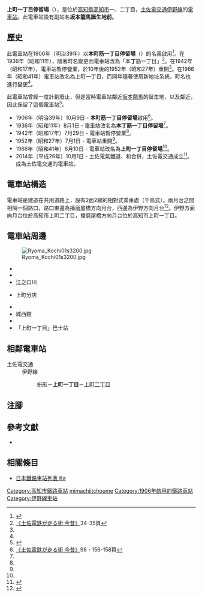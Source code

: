 {{NoteTA|G1=Transport}}
{{Infobox station
|公司色 = #3399cc
|站名 = 上町一丁目*
|圖片 = Tosa-den Kamimachi 1-chome Sta01n3872.jpg
|圖片說明 = 伊野方向月台
|日文原名 = 上町一丁目
|平假名 = かみまちいっちょうめ
|羅馬拼音 = Kamimachi 1-chome
|副站名 = 坂本龍馬誕生地前
|所在地 = {{JPN}}[[高知縣|高知縣]][[高知市|高知市]]{{Translink|ja|上町 (高知市)|上町 (高知市)|上町}}一、二丁目
|座標 = {{coord|33|33|26.68|N|133|31|31.67|E|type:railwaystation_region:JP-24|display=inline,title}}
|車站構造 = [[地面車站|地面車站]]
|月台配置 = 2面2線
|啟用年月日 = 1906年（明治39年）10月9日
|廢站年月日 = 
|乘客人數 = 
|上下車人次 = 
|統計年度 = 
|轉車 =
|全寬備註 = * 此電車站曾經改名<br /> - 1936年 本町筋一丁目→本丁筋一丁目<br />- 1966年 本丁筋一丁目→上町一丁目
|adjacent = {{Adjacent stations|system=土佐電交通|line=伊野線|left=枡形|right=上町二丁目|note-left=0.2km|note-mid=距離[[播磨屋橋停留場|播磨屋橋]]1.7km|note-right=0.2km}}
}}
'''上町一丁目停留場'''（{{jpn|j=上町一丁目停留場|hg=かみまちいっちょうめていりゅうじょう|rm=Kamimachi Itchi-chome teiryūjō|f=y}}），是位於[[高知縣|高知縣]][[高知市|高知市]]{{Translink|ja|上町 (高知市)|上町 (高知市)|上町}}一、二丁目，[[土佐電交通|土佐電交通]][[伊野線|伊野線]]的[[電車站|電車站]]。此電車站設有副站名'''坂本龍馬誕生地前'''。

== 歷史 ==
此電車站在1906年（明治39年）以'''本町筋一丁目停留場'''（{{jpn|j=本町筋一丁目停留場|hg=ほんちょうすじいっちょうめていりゅうじょう}}）的名義啟用<ref name=chizu60>{{Cite book|author=[[今尾惠介|今尾惠介]]（監修） |title={{Translink|ja|日本鉄道旅行地図帳|日本鐵道旅行地圖帳}} |publisher=[[新潮社|新潮社]] |volume=11 中国四国 |year=2009 |isbn=978-4-10-790029-6 |page=60|language=ja}}</ref>。在1936年（昭和11年），隨著町名變更而電車站改為「本'''丁'''筋一丁目」<ref name=konjaku>[[#konjaku|《土佐電鉄が走る街 今昔》]]34-35頁</ref>。在1942年（昭和17年），電車站暫停營業，於10年後的1952年（昭和27年）重開<ref name=chizu60/>。在1966年（昭和41年）電車站改名為上町一丁目，而同年隨著使用新地址系統，町名也進行變更<ref name=konjaku/>。

此電車站曾經一度計劃廢止，但是當時電車站鄰近[[坂本龍馬|坂本龍馬]]的誕生地，以及鄰近{{Translink|ja|高知県立盲学校|高知縣立盲學校}}，因此保留了這個電車站<ref>{{Cite book|title=路面電車はゆく 高知 |year=1998 |publisher={{Translink|ja|高知新聞社}} |isbn=4-87503-268-4 |page=88|language=ja}}</ref>。
* 1906年（明治39年）10月9日 - {{Translink|ja|土佐電気鉄道|土佐電氣鐵道}}'''本町筋一丁目停留場'''啟用<ref name=konjaku2>[[#konjaku|《土佐電鉄が走る街 今昔》]]98・156-158頁</ref>。
* 1936年（昭和11年）8月1日 - 電車站改名為'''本丁筋一丁目停留場'''<ref name=konjaku2/>。
* 1942年（昭和17年）7月29日 - 電車站暫停營業<ref name=konjaku2/>。
* 1952年（昭和27年）7月1日 - 電車站重開<ref name=konjaku2/>。
* 1966年（昭和41年）8月10日 - 電車站改名為'''上町一丁目停留場'''<ref name=konjaku2/>。
* 2014年（平成26年）10月1日 - 土佐電氣鐵道、{{Translink|ja|高知県交通|高知縣交通}}和{{Translink|ja|土佐電ドリームサービス|土佐電Dream Service}}合併，土佐電交通成立<ref>{{Cite news |title=とさでん交通：「再出発」 「便利な市民の足に」高知で設立式 新デザインの車両披露 |newspaper=[[毎日新聞|毎日新聞]] |date=2014-10-02 |author=上野宏人 |publisher=毎日新聞社|language=ja}}</ref>。成為土佐電交通的電車站。

== 電車站構造 ==
電車站是建造在共用道路上，設有2面2線的相對式乘車處（千鳥式）。兩月台之間相隔一個路口，路口東邊為播磨屋橋方向月台，西邊為伊野方向月台<ref name=line>{{Cite book|author=川島令三 |authorlink=川島令三 |title=四国・九州ライン 全線・全駅・全配線 |year=2013 |publisher=[[講談社|講談社]] |series=【図説】 日本の鉄道 |isbn=978-4-06-295161-6 |volume=第2巻 四国西部エリア |pages=40・93頁|language=ja}}</ref>。伊野方面向月台位於高知市上町二丁目，播磨屋橋方向月台位於高知市上町一丁目。

== 電車站周邊 ==
[[File:Ryoma_Kochi01s3200.jpg|thumb]]
* {{Translink|ja|高知市立龍馬の生まれたまち記念館|高知市立龍馬誕生紀念館}}
* {{Translink|ja|鏡川}}
* 江之口川
* {{Translink|ja|四国銀行|四國銀行}}上町分店
* {{Translink|ja|龍馬郵便局|龍馬郵局}}
* 城西館
* {{Translink|ja|国道33号|國道33號 (日本)|國道33號}}
* 「上町一丁目」巴士站

== 相鄰電車站 ==
; 土佐電交通
: 伊野線
:: [[枡形停留場|枡形]]－'''上町一丁目'''－[[上町二丁目停留場|上町二丁目]]
== 注腳 ==
{{Reflist}}
== 參考文獻 ==
* {{Cite book|author=土佐電鉄の電車とまちを愛する会 |title=土佐電鉄が走る街 今昔 |year=2006 |publisher=[[JTB出版|JTB出版]] |series=JTB Can Books |isbn=4-533-06411-6|language=ja |ref=konjaku}}
== 相關條目 ==
{{Commonscat|Kamimachi-itchōme Station}}
* [[日本鐵路車站列表_Ka|日本鐵路車站列表 Ka]]
{{伊野線}}
{{DEFAULTSORT:Kamimachi 1-chome}}
[[Category:高知市鐵路車站|Category:高知市鐵路車站]]
[[Category:日本鐵路車站_Ka|mimachiitchoume]]
[[Category:1906年啟用的鐵路車站|Category:1906年啟用的鐵路車站]]
[[Category:伊野線車站|Category:伊野線車站]]